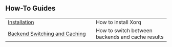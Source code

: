 ## How-To Guides

|                                                           |                                                  |
|-----------------------------------------------------------|--------------------------------------------------|
| [Installation](installation.qmd)                          | How to install Xorq                              |
| [Backend Switching and Caching](into_backend_caching.qmd) | How to switch between backends and cache results |

